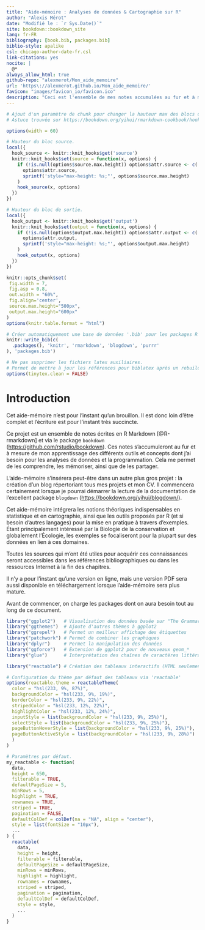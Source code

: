 ```yaml
--- 
title: "Aide-mémoire : Analyses de données & Cartographie sur R"
author: "Alexis Mérot"
date: "Modifié le : `r Sys.Date()`"
site: bookdown::bookdown_site
lang: fr-FR
bibliography: [book.bib, packages.bib]
biblio-style: apalike
csl: chicago-author-date-fr.csl
link-citations: yes
nocite: |
  @*
always_allow_html: true
github-repo: "alexmerot/Mon_aide_memoire"
url: 'https\://alexmerot.github.io/Mon_aide_memoire/'
favicon: "images/favicon_io/favicon.ico"
description: "Ceci est l'ensemble de mes notes accumulées au fur et à mesure de mon apprentissage de différents outils et concepts qui sont nécessaires à mes besoins dans les analyses de données et la programmation. Cela me permet de les comprendre, les mémoriser, ainsi que de les partager."
---
```


```r
# Ajout d'un paramètre de chunk pour changer la hauteur max des blocs de code.
# Astuce trouvée sur https://bookdown.org/yihui/rmarkdown-cookbook/hook-scroll.html#hook-scroll

options(width = 60)

# Hauteur du bloc source.
local({
  hook_source <- knitr::knit_hooks$get('source')
  knitr::knit_hooks$set(source = function(x, options) {
    if (!is.null(options$source.max.height)) options$attr.source <- c(
      options$attr.source,
      sprintf('style="max-height: %s;"', options$source.max.height)
    )
    hook_source(x, options)
  })
})

# Hauteur du bloc de sortie.
local({
  hook_output <- knitr::knit_hooks$get('output')
  knitr::knit_hooks$set(output = function(x, options) {
    if (!is.null(options$output.max.height)) options$attr.output <- c(
      options$attr.output,
      sprintf('style="max-height: %s;"', options$output.max.height)
    )
    hook_output(x, options)
  })
})
```

```r
knitr::opts_chunk$set(
 fig.width = 7,
 fig.asp = 0.8,
 out.width = "60%",
 fig.align='center',
 source.max.height="500px",
 output.max.height="600px"
)
options(knitr.table.format = "html")
```

```r
# Créer automatiquement une base de données '.bib' pour les packages R utilisés.
knitr::write_bib(c(
  .packages(), 'knitr', 'rmarkdown', 'blogdown', 'purrr'
), 'packages.bib')

# Ne pas supprimer les fichiers latex auxiliaires.
# Permet de mettre à jour les références pour biblatex après un rebuild du livre.
options(tinytex.clean = FALSE)
```



# Introduction {.unnumbered #introduction}

::: {.infobox .caution data-latex="{caution}"}
Cet aide-mémoire n'est pour l'instant qu'un brouillon. Il est donc loin d'être complet et l'écriture est pour l'instant très succincte. 
:::

Ce projet est un ensemble de notes écrites en R Markdown [@R-rmarkdown] et via
le package `bookdown` (<https://github.com/rstudio/bookdown>). Ces notes
s'accumuleront au fur et à mesure de mon apprentissage des différents outils et
concepts dont j'ai besoin pour les analyses de données et la programmation. Cela
me permet de les comprendre, les mémoriser, ainsi que de les partager.

L'aide-mémoire s'insérera peut-être dans un autre plus gros projet : la création
d'un blog répertoriant tous mes projets et mon CV. Il commencera certainement
lorsque je pourrai démarrer la lecture de la documentation de l'excellent
package `blogdown` (<https://bookdown.org/yihui/blogdown/>).

Cet aide-mémoire intégrera les notions théoriques indispensables en statistique
et en cartographie, ainsi que les outils proposés par R (et si besoin d'autres
langages) pour la mise en pratique à travers d'exemples. Étant principalement
intéressé par la Biologie de la conservation et globalement l'Écologie, les
exemples se focaliseront pour la plupart sur des données en lien à ces domaines.

Toutes les sources qui m'ont été utiles pour acquérir ces connaissances seront
accessibles dans les références bibliographiques ou dans les ressources Internet
à la fin des chapitres.

Il n'y a pour l'instant qu'une version en ligne, mais une version PDF sera aussi disponible en téléchargement lorsque l'aide-mémoire sera plus mature.

Avant de commencer, on charge les packages dont on aura besoin tout au long de
ce document.

```r
library("ggplot2")   # Visualisation des données basée sur "The Grammar of graphics"
library("ggthemes")  # Ajoute d'autres thèmes à ggplot2
library("ggrepel")   # Permet un meilleur affichage des étiquettes
library("patchwork") # Permet de combiner les graphiques
library("dplyr")     # Permet la manipulation des données
library("ggforce")   # Extension de ggplot2 pour de nouveaux geom_*
library("glue")      # Interprétation des chaînes de caractères littérales

library("reactable") # Création des tableaux interactifs (HTML seulement)
```

```r
# Configuration du thème par défaut des tableaux via 'reactable'
options(reactable.theme = reactableTheme(
  color = "hsl(233, 9%, 87%)",
  backgroundColor = "hsl(233, 9%, 19%)", 
  borderColor = "hsl(233, 9%, 22%)", 
  stripedColor = "hsl(233, 12%, 22%)", 
  highlightColor = "hsl(233, 12%, 24%)",
  inputStyle = list(backgroundColor = "hsl(233, 9%, 25%)"), 
  selectStyle = list(backgroundColor = "hsl(233, 9%, 25%)"), 
  pageButtonHoverStyle = list(backgroundColor = "hsl(233, 9%, 25%)"), 
  pageButtonActiveStyle = list(backgroundColor = "hsl(233, 9%, 28%)")
  )
)

# Paramètres par défaut.
my_reactable <- function(
  data,
  height = 650,
  filterable = TRUE,
  defaultPageSize = 5, 
  minRows = 5,
  highlight = TRUE,
  rownames = TRUE,
  striped = TRUE,
  pagination = FALSE,
  defaultColDef = colDef(na = "NA", align = "center"),
  style = list(fontSize = "10px"),
  ...
) {
  reactable(
    data,
    height = height,
    filterable = filterable,
    defaultPageSize = defaultPageSize, 
    minRows = minRows,
    highlight = highlight,
    rownames = rownames,
    striped = striped,
    pagination = pagination,
    defaultColDef = defaultColDef,
    style = style,
    ...
  )
}
```

